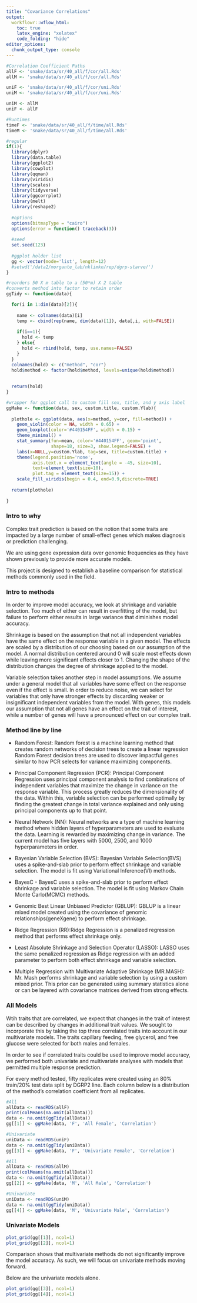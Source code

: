 ```yaml
---
title: "Covariance Correlations"
output:
  workflowr::wflow_html:
    toc: true
    latex_engine: "xelatex"
    code_folding: "hide"
editor_options:
  chunk_output_type: console
---
```


```r

#Correlation Coefficient Paths
allF <- 'snake/data/sr/40_all/f/cor/all.Rds'
allM <- 'snake/data/sr/40_all/f/cor/all.Rds'

uniF <- 'snake/data/sr/40_all/f/cor/uni.Rds'
uniM <- 'snake/data/sr/40_all/f/cor/uni.Rds'

uniM <- allM
uniF <- allF

#Runtimes
timeF <- 'snake/data/sr/40_all/f/time/all.Rds'
timeM <- 'snake/data/sr/40_all/f/time/all.Rds'
```



```r
#regular
if(1){
  library(dplyr)
  library(data.table)
  library(ggplot2)
  library(cowplot)
  library(qqman)
  library(viridis)
  library(scales)
  library(tidyverse)
  library(ggcorrplot)
  library(melt)
  library(reshape2)
  
  #options
  options(bitmapType = "cairo")
  options(error = function() traceback(3))
  
  #seed
  set.seed(123)
  
  #ggplot holder list
  gg <- vector(mode='list', length=12)
  #setwd('/data2/morgante_lab/nklimko/rep/dgrp-starve/')
}
```

```r

#reorders 50 X m table to a (50*m) X 2 table 
#converts method into factor to retain order
ggTidy <- function(data){

  for(i in 1:dim(data)[2]){
    
    name <- colnames(data)[i]
    temp <- cbind(rep(name, dim(data)[1]), data[,i, with=FALSE])
    
    if(i==1){
      hold <- temp
    } else{
      hold <- rbind(hold, temp, use.names=FALSE)
    }
  }
  colnames(hold) <- c("method", "cor")
  hold$method <- factor(hold$method, levels=unique(hold$method))
  
  
  return(hold)
}

#wrapper for ggplot call to custom fill sex, title, and y axis label
ggMake <- function(data, sex, custom.title, custom.Ylab){
  
  plothole <- ggplot(data, aes(x=method, y=cor, fill=method)) +
    geom_violin(color = NA, width = 0.65) +
    geom_boxplot(color='#440154FF', width = 0.15) +
    theme_minimal() +
    stat_summary(fun=mean, color='#440154FF', geom='point', 
                 shape=18, size=3, show.legend=FALSE) +
    labs(x=NULL,y=custom.Ylab, tag=sex, title=custom.title) +
    theme(legend.position='none',
          axis.text.x = element_text(angle = -45, size=10),
          text=element_text(size=10),
          plot.tag = element_text(size=15)) +
    scale_fill_viridis(begin = 0.4, end=0.9,discrete=TRUE)
  
  return(plothole)
  
}


```


### Intro to why

Complex trait prediction is based on the notion that some traits are impacted by a large number of small-effect genes which makes diagnosis or prediction challenging. 

We are using gene expression data over genomic frequencies as they have shown previously to provide more accurate models.

This project is designed to establish a baseline comparison for statistical methods commonly used in the field.


### Intro to methods

In order to improve model accuracy, we look at shrinkage and variable selection. Too much of either can result in overfitting of the model, but failure to perform either results in large variance that diminishes model accuracy. 

Shrinkage is based on the assumption that not all independent variables have the same effect on the response variable in a given model. The effects are scaled by a distribution of our choosing based on our assumption of the model. A normal distribution centered around 0 will scale most effects down while leaving more significant effects closer to 1. Changing the shape of the distribution changes the degree of shrinkage applied to the model.

Variable selection takes another step in model assumptions. We assume under a general model that all variables have some effect on the response even if the effect is small. In order to reduce noise, we can select for variables that only have stronger effects by discarding weaker or insignificant independent variables from the model. With genes, this models our assumption that not all genes have an effect on the trait of interest, while a number of genes will have a pronounced effect on our complex trait. 


### Method line by line

- Random Forest: Random forest is a machine learning method that creates random networks of decision trees to create a linear regression Random Forest decision trees are used to discover impactful genes similar to how PCR selects for variance maximizing components.

- Principal Component Regression (PCR): Principal Component Regression uses principal component analysis to find combinations of independent variables that maximize the change in variance on the response variable. This process greatly reduces the dimensionality of the data. Within this, variable selection can be performed optimally by finding the greatest change in total variance explained and only using principal components up to that point. 

- Neural Network (NN): Neural networks are a type of machine learning method where hidden layers of hyperparameters are used to evaluate the data. Learning is rewarded by maximizing change in variance. The current model has five layers with 5000, 2500, and 1000 hyperparameters in order.

- Bayesian Variable Selection (BVS): Bayesian Variable Selection(BVS) uses a spike-and-slab prior to perform effect shrinkage and variable selection. The model is fit using Variational Inference(VI) methods.

- BayesC - BayesC uses a spike-and-slab prior to perform effect shrinkage and variable selection. The model is fit using Markov Chain Monte Carlo(MCMC) methods.

- Genomic Best Linear Unbiased Predictor (GBLUP): GBLUP is a linear mixed model created using the covariance of genomic relationships(geneXgene) to perform effect shrinkage.

- Ridge Regression (RR):Ridge Regression is a penalized regression method that performs effect shrinkage only.

- Least Absolute Shrinkage and Selection Operator (LASSO): LASSO uses the same penalized regression as Ridge regression with an added parameter to perform both effect shrinkage and variable selection.

- Multiple Regression with Multivariate Adaptive Shrinkage (MR.MASH): Mr. Mash performs shrinkage and variable selection by using a custom mixed prior. This prior can be generated using summary statistics alone or can be layered with covariance matrices derived from strong effects.


### All Models

Wtih traits that are correlated, we expect that changes in the trait of interest can be described by changes in additional trait values. We sought to incorporate this by taking the top three correlated traits into account in our multivariate models. The traits capillary feeding, free glycerol, and free glucose were selected for both males and females. 

In order to see if correlated traits could be used to improve model accuracy, we performed both univariate and multivariate analyses with models that permitted multiple response prediction. 

For every method tested, fifty replicates were created using an 80% train/20% test data split by DGRP2 line. Each column below is a distribution of the method's correlation coefficient from all replicates.


```r

#All
allData <- readRDS(allF)
print(colMeans(na.omit(allData)))
data <- na.omit(ggTidy(allData))
gg[[1]] <- ggMake(data, 'F', 'All Female', 'Correlation')

#Univariate
uniData <- readRDS(uniF)
data <- na.omit(ggTidy(uniData))
gg[[3]] <- ggMake(data, 'F', 'Univariate Female', 'Correlation')

```

```r

#All
allData <- readRDS(allM)
print(colMeans(na.omit(allData)))
data <- na.omit(ggTidy(allData))
gg[[2]] <- ggMake(data, 'M', 'All Male', 'Correlation')

#Univariate
uniData <- readRDS(uniM)
data <- na.omit(ggTidy(uniData))
gg[[4]] <- ggMake(data, 'M', 'Univariate Male', 'Correlation')

```


### Univariate Models

```r

plot_grid(gg[[1]], ncol=1)
plot_grid(gg[[2]], ncol=1)

```

Comparison shows that multivariate methods do not significantly improve the model accuracy. As such, we will focus on univariate methods moving forward.

Below are the univariate models alone.


```r

plot_grid(gg[[3]], ncol=1)
plot_grid(gg[[4]], ncol=1)

```





